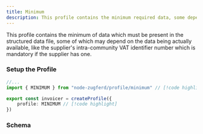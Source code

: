 ```yaml
---
title: Minimum
description: This profile contains the minimum required data, some dependent.
---
```



This profile contains the minimum of data which must be present in the
structured data file, some of which may depend on the data being actually available, like the
supplier's intra-community VAT identifier number which is mandatory if the supplier has one.

### Setup the Profile

```ts title="invoicer.ts"
//...
import { MINIMUM } from "node-zugferd/profile/minimum" // [!code highlight]

export const invoicer = createProfile({
    profile: MINIMUM // [!code highlight]
})
```

### Schema

<ProfileTree schema={MINIMUM.schema} />